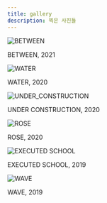 ```yaml
---
title: gallery
description: 찍은 사진들
---
```


![BETWEEN](../images/_gallery/BETWEEN.jpg)

<div class="description">BETWEEN, 2021</div>

![WATER](../images/_gallery/WATER.jpg)

<div class="description">WATER, 2020</div>

![UNDER_CONSTRUCTION](../images/_gallery/UNDER_CONSTRUCTION.jpg)

<div class="description">UNDER CONSTRUCTION, 2020</div>

![ROSE](../images/_gallery/ROSE.jpg)

<div class="description">ROSE, 2020</div>

![EXECUTED SCHOOL](../images/_gallery/EXECUTED_SCHOOL.jpg)

<div class="description">EXECUTED SCHOOL, 2019</div>

![WAVE](../images/_gallery/WAVE.jpg)

<div class="description">WAVE, 2019</div>
